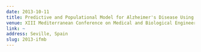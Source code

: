 ```yaml
---
date: 2013-10-11
title: Predictive and Populational Model for Alzheimer's Disease Using Structural Neuroimaging
venue: XIII Mediterranean Conference on Medical and Biological Engineering and Computing 2013
link: ~ 
address: Seville, Spain
slug: 2013-ifmb
---
```


